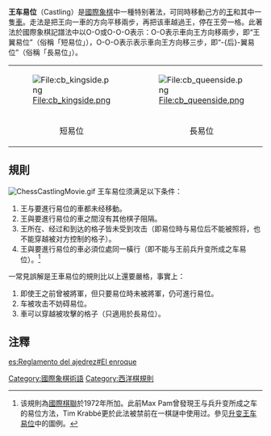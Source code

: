 {{noteTA
|T=zh-tw:國王入堡;zh-cn:王车易位;zh-hk:王車易位;
|1=zh-tw:西洋棋;zh-cn:国际象棋;zh-hk:國際象棋;
|2=zh-tw:國王入堡;zh-hans:王车易位;zh-hk:王車易位;
|3=zh-tw:國王;zh-hans:王;zh-hk:王;
|4=zh-tw:城堡;zh-hans:车;zh-hk:車;
|G1=IT
}}
'''王车易位'''（Castling）是[[國際象棋|國際象棋]]中一種特别著法，可同時移動己方的[[王_(國際象棋)|王]]和其中一隻[[車_(國際象棋)|車]]。走法是把王向一車的方向平移兩步，再把该車越過王，停在王旁一格。此著法於國際象棋記譜法中以O-O或O-O-O表示：O-O表示車向王方向移兩步，即“王翼易位”（俗稱「短易位」），O-O-O表示表示車向王方向移三步，即“-{后}-翼易位”（俗稱「長易位」）。
{|border="0"
|-
|[[File:cb_kingside.png|File:cb_kingside.png]]
|[[File:cb_queenside.png|File:cb_queenside.png]]
|-
|align="center"|短易位
|align="center"|長易位
|}

==規則==
[[File:ChessCastlingMovie.gif|thumb]]
王车易位须满足以下条件：
# 王与要進行易位的車都未经移動。
# 王與要進行易位的車之間沒有其他棋子阻隔。
# 王所在、经过和到达的格子皆未受到攻击（即易位時与易位后不能被照将，也不能穿越被对方控制的格子）。
# 王與要進行易位的車必須位處同一橫行（即不能与王前兵升变所成之车易位）。<ref>该規則為[[世界國際象棋聯合會|國際棋聯]]於1972年所加。此前Max Pam曾發現王与兵升变所成之车的易位方法，Tim Krabbé更於此法被禁前在一棋謎中使用过。參见[[升变王车易位|升变王车易位]]中的圖例。</ref>

一常見誤解是王車易位的規則比以上還要嚴格，事實上：
# 即使王之前曾被將軍，但只要易位時未被將軍，仍可進行易位。
# 车被攻击不妨碍易位。
# 車可以穿越被攻擊的格子（只適用於長易位）。

==注釋==
{{reflist|2}}

{{模板:國際象棋}}
{{DEFAULTSORT:Castling}}
[[Category:國際象棋術語|Category:國際象棋術語]]
[[Category:西洋棋規則|Category:西洋棋規則]]

[[es:Reglamento_del_ajedrez#El_enroque|es:Reglamento del ajedrez#El enroque]]